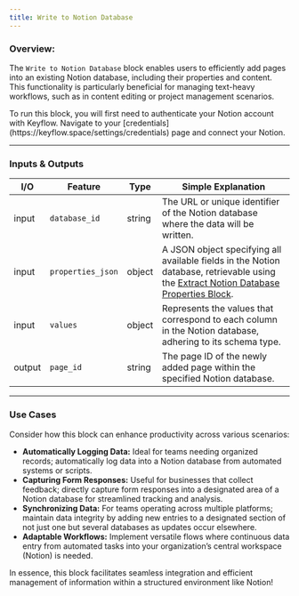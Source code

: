 ```yaml
---
title: Write to Notion Database
---
```


### **Overview:**

The `Write to Notion Database` block enables users to efficiently add pages into an existing Notion database, including their properties and content. This functionality is particularly beneficial for managing text-heavy workflows, such as in content editing or project management scenarios.

<Note>
  To run this block, you will first need to authenticate your Notion account
  with Keyflow. Navigate to your
  [credentials](https://keyflow.space/settings/credentials) page and connect
  your Notion.
</Note>

---

### Inputs & Outputs

| I/O    | Feature           | Type   | Simple Explanation                                                                                                                                                                               |
| ------ | ----------------- | ------ | ------------------------------------------------------------------------------------------------------------------------------------------------------------------------------------------------ |
| input  | `database_id`     | string | The URL or unique identifier of the Notion database where the data will be written.                                                                                                              |
| input  | `properties_json` | object | A JSON object specifying all available fields in the Notion database, retrievable using the [Extract Notion Database Properties Block](/blocks/data-loaders/extract-notion-database-properties). |
| input  | `values`          | object | Represents the values that correspond to each column in the Notion database, adhering to its schema type.                                                                                        |
| output | `page_id`         | string | The page ID of the newly added page within the specified Notion database.                                                                                                                        |

---

### Use Cases

Consider how this block can enhance productivity across various scenarios:

- **Automatically Logging Data:** Ideal for teams needing organized records; automatically log data into a Notion database from automated systems or scripts.
- **Capturing Form Responses:** Useful for businesses that collect feedback; directly capture form responses into a designated area of a Notion database for streamlined tracking and analysis.
- **Synchronizing Data:** For teams operating across multiple platforms; maintain data integrity by adding new entries to a designated section of not just one but several databases as updates occur elsewhere.
- **Adaptable Workflows:** Implement versatile flows where continuous data entry from automated tasks into your organization’s central workspace (Notion) is needed.

In essence, this block facilitates seamless integration and efficient management of information within a structured environment like Notion!
